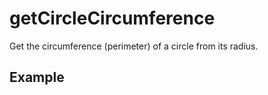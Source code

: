 
# getCircleCircumference

Get the circumference (perimeter) of a circle from its radius.

## Example

<Example radius={10} />
